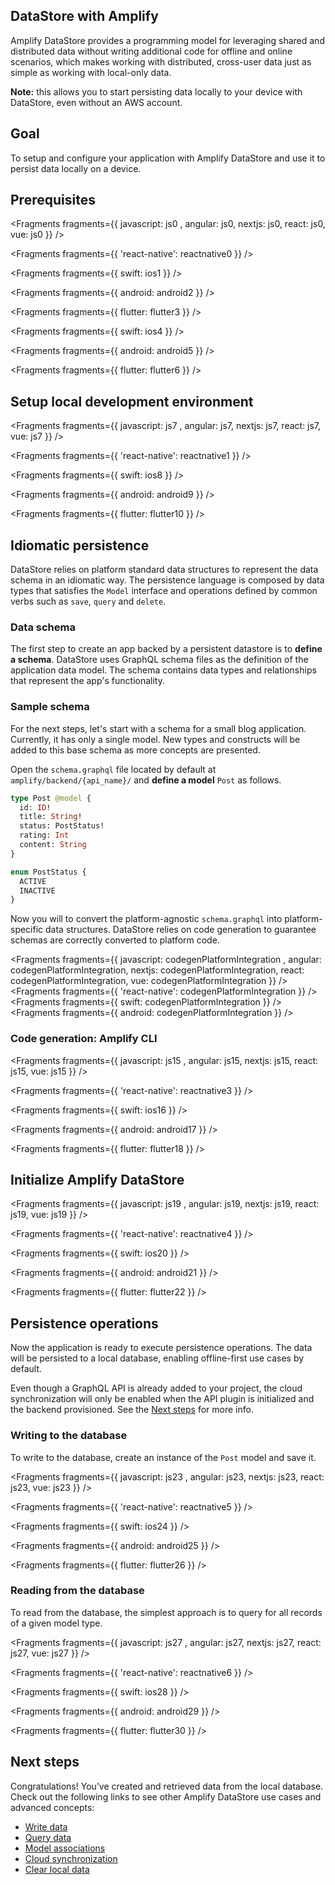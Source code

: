## DataStore with Amplify

Amplify DataStore provides a programming model for leveraging shared and distributed data without writing additional code for offline and online scenarios, which makes working with distributed, cross-user data just as simple as working with local-only data.

<Callout>

**Note:** this allows you to start persisting data locally to your device with DataStore, even without an AWS account.

</Callout>

## Goal

To setup and configure your application with Amplify DataStore and use it to persist data locally on a device.

## Prerequisites


<Fragments fragments={{  javascript: js0 , angular: js0, nextjs: js0, react: js0, vue: js0 }} />


<Fragments fragments={{ 'react-native': reactnative0 }} />


<Fragments fragments={{ swift: ios1 }} />


<Fragments fragments={{ android: android2 }} />


<Fragments fragments={{ flutter: flutter3 }} />


<Fragments fragments={{ swift: ios4 }} />


<Fragments fragments={{ android: android5 }} />


<Fragments fragments={{ flutter: flutter6 }} />

## Setup local development environment


<Fragments fragments={{  javascript: js7 , angular: js7, nextjs: js7, react: js7, vue: js7 }} />


<Fragments fragments={{ 'react-native': reactnative1 }} />


<Fragments fragments={{ swift: ios8 }} />


<Fragments fragments={{ android: android9 }} />


<Fragments fragments={{ flutter: flutter10 }} />

## Idiomatic persistence

DataStore relies on platform standard data structures to represent the data schema in an idiomatic way. The persistence language is composed by data types that satisfies the `Model` interface and operations defined by common verbs such as `save`, `query` and `delete`.

### Data schema

The first step to create an app backed by a persistent datastore is to **define a schema**. DataStore uses GraphQL schema files as the definition of the application data model. The schema contains data types and relationships that represent the app's functionality.

### Sample schema

For the next steps, let's start with a schema for a small blog application. Currently, it has only a single model. New types and constructs will be added to this base schema as more concepts are presented.

Open the `schema.graphql` file located by default at `amplify/backend/{api_name}/` and **define a model** `Post` as follows.

```graphql
type Post @model {
  id: ID!
  title: String!
  status: PostStatus!
  rating: Int
  content: String
}

enum PostStatus {
  ACTIVE
  INACTIVE
}
```

Now you will to convert the platform-agnostic `schema.graphql` into platform-specific data structures. DataStore relies on code generation to guarantee schemas are correctly converted to platform code.


<Fragments fragments={{  javascript: codegenPlatformIntegration , angular: codegenPlatformIntegration, nextjs: codegenPlatformIntegration, react: codegenPlatformIntegration, vue: codegenPlatformIntegration }} />
<Fragments fragments={{ 'react-native': codegenPlatformIntegration }} />
<Fragments fragments={{ swift: codegenPlatformIntegration }} />
<Fragments fragments={{ android: codegenPlatformIntegration }} />

### Code generation: Amplify CLI


<Fragments fragments={{  javascript: js15 , angular: js15, nextjs: js15, react: js15, vue: js15 }} />


<Fragments fragments={{ 'react-native': reactnative3 }} />


<Fragments fragments={{ swift: ios16 }} />


<Fragments fragments={{ android: android17 }} />


<Fragments fragments={{ flutter: flutter18 }} />

## Initialize Amplify DataStore


<Fragments fragments={{  javascript: js19 , angular: js19, nextjs: js19, react: js19, vue: js19 }} />


<Fragments fragments={{ 'react-native': reactnative4 }} />


<Fragments fragments={{ swift: ios20 }} />


<Fragments fragments={{ android: android21 }} />


<Fragments fragments={{ flutter: flutter22 }} />

## Persistence operations

Now the application is ready to execute persistence operations. The data will be persisted to a local database, enabling offline-first use cases by default.

Even though a GraphQL API is already added to your project, the cloud synchronization will only be enabled when the API plugin is initialized and the backend provisioned. See the [Next steps](#next-steps) for more info.

### Writing to the database

To write to the database, create an instance of the `Post` model and save it.


<Fragments fragments={{  javascript: js23 , angular: js23, nextjs: js23, react: js23, vue: js23 }} />


<Fragments fragments={{ 'react-native': reactnative5 }} />


<Fragments fragments={{ swift: ios24 }} />


<Fragments fragments={{ android: android25 }} />


<Fragments fragments={{ flutter: flutter26 }} />

### Reading from the database

To read from the database, the simplest approach is to query for all records of a given model type.


<Fragments fragments={{  javascript: js27 , angular: js27, nextjs: js27, react: js27, vue: js27 }} />


<Fragments fragments={{ 'react-native': reactnative6 }} />


<Fragments fragments={{ swift: ios28 }} />


<Fragments fragments={{ android: android29 }} />


<Fragments fragments={{ flutter: flutter30 }} />

## Next steps

Congratulations! You’ve created and retrieved data from the local database. Check out the following links to see other Amplify DataStore use cases and advanced concepts:

- [Write data](/lib/datastore/data-access#create-and-update)
- [Query data](/lib/datastore/data-access#query-data)
- [Model associations](/lib/datastore/relational)
- [Cloud synchronization](/lib/datastore/sync)
- [Clear local data](/lib/datastore/sync#clear-local-data)
